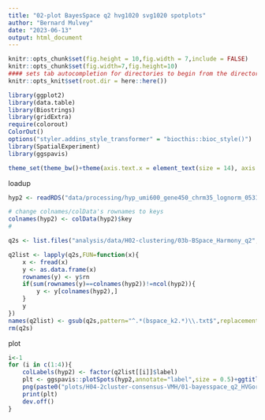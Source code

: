 ```yaml
---
title: "02-plot BayesSpace q2 hvg1020 svg1020 spotplots"
author: "Bernard Mulvey"
date: "2023-06-13"
output: html_document
---
```


```r
knitr::opts_chunk$set(fig.height = 10,fig.width = 7,include = FALSE)
knitr::opts_chunk$set(fig.width=7,fig.height=10)
#### sets tab autocompletion for directories to begin from the directory containing the .Rproj session, instead of the script's directory if different
knitr::opts_knit$set(root.dir = here::here())

library(ggplot2)
library(data.table)
library(Biostrings)
library(gridExtra)
require(colorout)
ColorOut()
options("styler.addins_style_transformer" = "biocthis::bioc_style()")
library(SpatialExperiment)
library(ggspavis)

theme_set(theme_bw()+theme(axis.text.x = element_text(size = 14), axis.title.x = element_text(size = 16), axis.text.y = element_text(size = 14), axis.title.y = element_text(size =16), plot.title = element_text(size = 20,hjust=0.5), strip.text = element_text(size=18), legend.text = element_text(size=10), legend.title = element_text(size=11,hjust=0.5)))
```

loadup
```r
hyp2 <- readRDS("data/processing/hyp_umi600_gene450_chrm35_lognorm_053123.RDS") 

# change colnames/colData's rownames to keys
colnames(hyp2) <- colData(hyp2)$key
#

q2s <- list.files("analysis/data/H02-clustering/03b-BSpace_Harmony_q2",pattern=".txt",full.names = T)

q2list <- lapply(q2s,FUN=function(x){
    x <- fread(x)
    y <- as.data.frame(x)
    rownames(y) <- y$rn
    if(sum(rownames(y)==colnames(hyp2))!=ncol(hyp2)){
        y <- y[colnames(hyp2),]
    }
    y
})
names(q2list) <- gsub(q2s,pattern="^.*(bspace_k2.*)\\.txt$",replacement="\\1")
rm(q2s)

```

plot
```r
i<-1
for (i in c(1:4)){
    colLabels(hyp2) <- factor(q2list[[i]]$label)
    plt <- ggspavis::plotSpots(hyp2,annotate="label",size = 0.5)+ggtitle(names(q2list)[i])
    png(paste0("plots/H04-2cluster-consensus-VMH/01-bayesspace_q2_HVGorSVG_spotplots/",names(q2list)[i],".png"),width=1000,height=800)
    print(plt)
    dev.off()
}




```

